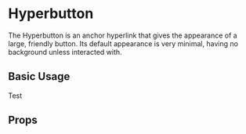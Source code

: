 
<Meta title="Hyperbutton" />


# Hyperbutton

The Hyperbutton is an anchor hyperlink that gives the appearance of a large, friendly button. Its default appearance is very minimal, having no background unless interacted with.

## Basic Usage

<Canvas>
  <starstuff-hyperbutton href="#">Test</starstuff-hyperbutton>
</Canvas>

## Props

